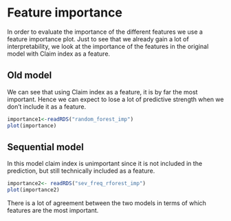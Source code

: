 # Feature importance

In order to evaluate the importance of the different features we use a feature importance plot. Just to see that we already gain a lot of interpretability, we look at the importance of the features in the original model with Claim index as a feature.

## Old model

We can see that using Claim index as a feature, it is by far the most important. Hence we can expect to lose a lot of predictive strength when we don't include it as a feature. 
```r
importance1<-readRDS("random_forest_imp")
plot(importance)
```

## Sequential model
In this model claim index is unimportant since it is not included in the prediction, but still technically included as a feature.
```r
importance2<- readRDS("sev_freq_rforest_imp")
plot(importance2)
```
There is a lot of agreement between the two models in terms of which features are the most important. 
